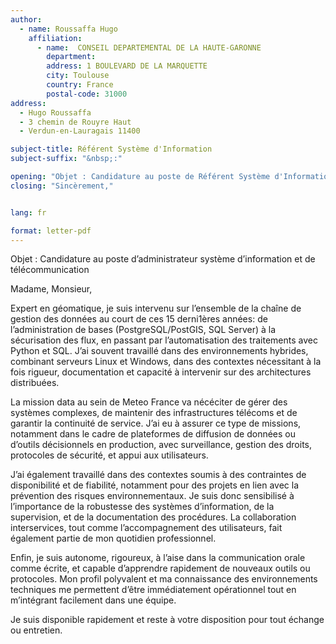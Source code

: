 ```yaml
---
author:
  - name: Roussaffa Hugo
    affiliation:
      - name:  CONSEIL DEPARTEMENTAL DE LA HAUTE-GARONNE
        department: 
        address: 1 BOULEVARD DE LA MARQUETTE 
        city: Toulouse 
        country: France
        postal-code: 31000
address:
  - Hugo Roussaffa
  - 3 chemin de Rouyre Haut
  - Verdun-en-Lauragais 11400

subject-title: Référent Système d'Information
subject-suffix: "&nbsp;:"

opening: "Objet : Candidature au poste de Référent Système d'Information - Offre n° O031250424001280"
closing: "Sincèrement,"


lang: fr

format: letter-pdf
---
```


Objet : Candidature au poste d’administrateur système d’information et de télécommunication


Madame, Monsieur,


Expert en géomatique, je suis intervenu sur l’ensemble de la chaîne de gestion des données au court de ces 15 derni1ères années: de l’administration de bases (PostgreSQL/PostGIS, SQL Server) à la sécurisation des flux, en passant par l’automatisation des traitements avec Python et SQL. J’ai souvent travaillé dans des environnements hybrides, combinant serveurs Linux et Windows, dans des contextes nécessitant à la fois rigueur, documentation et capacité à intervenir sur des architectures distribuées.

La mission data au sein de Meteo France va nécéciter de gérer des systèmes complexes, de maintenir des infrastructures télécoms et de garantir la continuité de service. J’ai eu à assurer ce type de missions, notamment dans le cadre de plateformes de diffusion de données ou d’outils décisionnels en production, avec surveillance, gestion des droits, protocoles de sécurité, et appui aux utilisateurs.

J’ai également travaillé dans des contextes soumis à des contraintes de disponibilité et de fiabilité, notamment pour des projets en lien avec la prévention des risques environnementaux. Je suis donc sensibilisé à l’importance de la robustesse des systèmes d’information, de la supervision, et de la documentation des procédures. La collaboration interservices, tout comme l’accompagnement des utilisateurs, fait également partie de mon quotidien professionnel.

Enfin, je suis autonome, rigoureux, à l’aise dans la communication orale comme écrite, et capable d’apprendre rapidement de nouveaux outils ou protocoles. Mon profil polyvalent et ma connaissance des environnements techniques me permettent d’être immédiatement opérationnel tout en m’intégrant facilement dans une équipe.

Je suis disponible rapidement et reste à votre disposition pour tout échange ou entretien.
